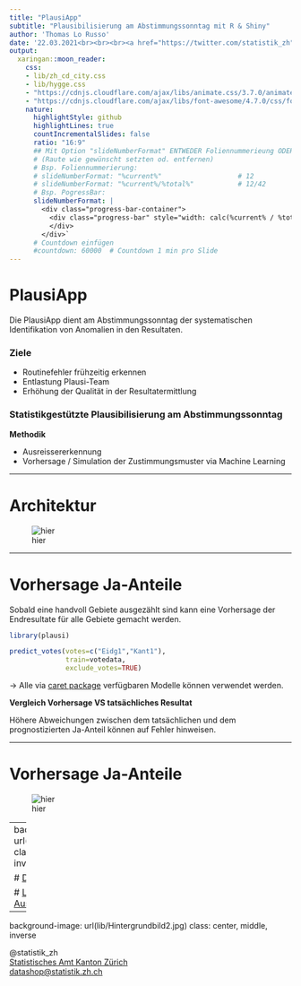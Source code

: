 ```yaml
---
title: "PlausiApp"
subtitle: "Plausibilisierung am Abstimmungssonntag mit R & Shiny"
author: 'Thomas Lo Russo'
date: '22.03.2021<br><br><br><a href="https://twitter.com/statistik_zh" style="text-decoration: none; border-bottom:"><i class="fa fa-twitter fa-fw"></i>@statistik_zh</a>'
output:
  xaringan::moon_reader:
    css: 
    - lib/zh_cd_city.css
    - lib/hygge.css
    - "https://cdnjs.cloudflare.com/ajax/libs/animate.css/3.7.0/animate.min.css"
    - "https://cdnjs.cloudflare.com/ajax/libs/font-awesome/4.7.0/css/font-awesome.min.css"
    nature:
      highlightStyle: github
      highlightLines: true
      countIncrementalSlides: false
      ratio: "16:9"
      ## Mit Option "slideNumberFormat" ENTWEDER Foliennummerieung ODER ProgressBar einfügen ##
      # (Raute wie gewünscht setzten od. entfernen)
      # Bsp. Foliennummerierung:
      # slideNumberFormat: "%current%"                   # 12
      # slideNumberFormat: "%current%/%total%"           # 12/42
      # Bsp. PogressBar: 
      slideNumberFormat: |
        <div class="progress-bar-container">
          <div class="progress-bar" style="width: calc(%current% / %total% * 100%);">
          </div>
        </div>`
      # Countdown einfügen
      #countdown: 60000  # Countdown 1 min pro Slide
---
```


# PlausiApp

Die PlausiApp dient am Abstimmungssonntag der systematischen Identifikation von Anomalien in den Resultaten.

### Ziele

- Routinefehler frühzeitig erkennen
- Entlastung Plausi-Team
- Erhöhung der Qualität in der Resultatermittlung

### Statistikgestützte Plausibilisierung am Abstimmungssonntag

**Methodik**

- Ausreissererkennung
- Vorhersage / Simulation der Zustimmungsmuster via Machine Learning

---

# Architektur

![hier](plausiapp.PNG)

---

# Vorhersage Ja-Anteile

Sobald eine handvoll Gebiete ausgezählt sind kann eine Vorhersage der Endresultate für alle Gebiete gemacht werden. 

```r
library(plausi)

predict_votes(votes=c("Eidg1","Kant1"), 
              train=votedata, 
              exclude_votes=TRUE)
```
→ Alle via [caret package](http://topepo.github.io/caret/index.html) verfügbaren Modelle können verwendet werden.

**Vergleich Vorhersage VS tatsächliches Resultat**

Höhere Abweichungen zwischen dem tatsächlichen und dem prognostizierten Ja-Anteil können auf Fehler hinweisen. 

---

# Vorhersage Ja-Anteile


![hier](plausiapp2.PNG)

---
background-image: url(lib/Hintergrundbild2.jpg)
class: center, middle, inverse

# [Datenwerkstatt / R-Kurse](https://www.zh.ch/de/politik-staat/statistik-daten/datenwerkstatt.html)

# [Landingpage R-Austausch](https://github.com/statistikZH/rstats_ktzh/blob/master/README.md)

---
background-image: url(lib/Hintergrundbild2.jpg)
class: center, middle, inverse

<div class="contact">
<a href="https://twitter.com/statistik_zh" style="text-decoration: none; border-bottom:"><i class="fa fa-twitter fa-fw"></i>@statistik_zh</a><br> 
<a href="https://github.com/statistikZH"><i class="fa fa-github fa-fw"></i>Statistisches Amt Kanton Zürich</a><br> 
<a href="mailto:datashop@statistik.zh.ch"><i class="fa fa-paper-plane fa-fw"></i>datashop@statistik.zh.ch</a><br>




